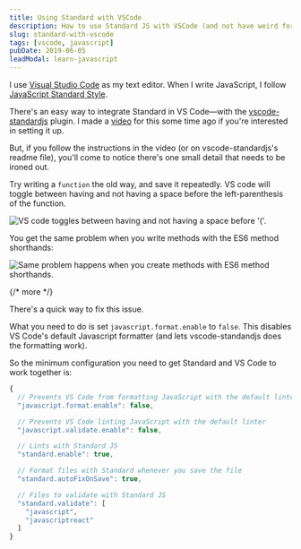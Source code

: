 ```yaml
---
title: Using Standard with VSCode
description: How to use Standard JS with VSCode (and not have weird formatting problems).
slug: standard-with-vscode
tags: [vscode, javascript]
pubDate: 2019-06-05
leadModal: learn-javascript
---
```



I use [Visual Studio Code][1] as my text editor. When I write JavaScript, I follow [JavaScript Standard Style][2].

There's an easy way to integrate Standard in VS Code—with the [vscode-standardjs][3] plugin. I made a [video][4] for this some time ago if you're interested in setting it up.

But, if you follow the instructions in the video (or on vscode-standardjs's readme file), you'll come to notice there's one small detail that needs to be ironed out.

Try writing a `function` the old way, and save it repeatedly. VS code will toggle between having and not having a space before the left-parenthesis of the function.

<Image src="/assets/2019/vscode-standard/functions.gif" alt="VS code toggles between having and not having a space before '('."/>

You get the same problem when you write methods with the ES6 method shorthands:

<Image src="/assets/2019/vscode-standard/methods.gif" alt="Same problem happens when you create methods with ES6 method shorthands."/>

{/* more */}

There's a quick way to fix this issue.

What you need to do is set `javascript.format.enable` to `false`. This disables VS Code's default Javascript formatter (and lets vscode-standandjs does the formatting work).

So the minimum configuration you need to get Standard and VS Code to work together is:

```js
{
  // Prevents VS Code from formatting JavaScript with the default linter
  "javascript.format.enable": false,

  // Prevents VS Code linting JavaScript with the default linter
  "javascript.validate.enable": false,

  // Lints with Standard JS
  "standard.enable": true,

  // Format files with Standard whenever you save the file
  "standard.autoFixOnSave": true,

  // Files to validate with Standard JS
  "standard.validate": [
    "javascript",
    "javascriptreact"
  ]
}
```

[1]:	https://code.visualstudio.com "Visual Studio Code"
[2]:	https://standardjs.com
[3]:	https://marketplace.visualstudio.com/items?itemName=chenxsan.vscode-standardjs "vscode-standardjs plugin"
[4]:	https://youtu.be/Hv8FgxJyI9Y